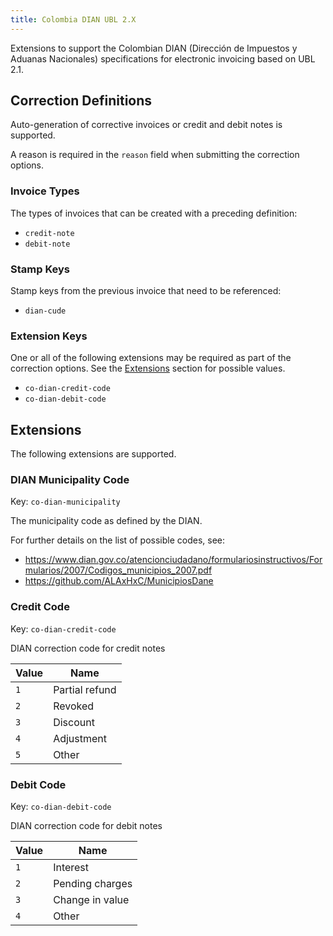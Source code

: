 ```yaml
---
title: Colombia DIAN UBL 2.X
---
```

Extensions to support the Colombian DIAN (Dirección de Impuestos y Aduanas Nacionales)
specifications for electronic invoicing based on UBL 2.1.

## Correction Definitions

Auto-generation of corrective invoices or credit and debit notes is
supported.

A reason is required in the <code>reason</code> field
when submitting the correction options.

### Invoice Types

The types of invoices that can be created with a preceding definition:
- <code>credit-note</code>
- <code>debit-note</code>

### Stamp Keys

Stamp keys from the previous invoice that need to be referenced:
- <code>dian-cude</code>

### Extension Keys

One or all of the following extensions may be required as part of the correction
options. See the [Extensions](#extensions) section for possible values.
- <code>co-dian-credit-code</code>
- <code>co-dian-debit-code</code>

## Extensions

The following extensions are supported.

### DIAN Municipality Code

Key: <code>co-dian-municipality</code>	

The municipality code as defined by the DIAN.

For further details on the list of possible codes, see:

 * https://www.dian.gov.co/atencionciudadano/formulariosinstructivos/Formularios/2007/Codigos_municipios_2007.pdf
 * https://github.com/ALAxHxC/MunicipiosDane

### Credit Code

Key: <code>co-dian-credit-code</code>	

DIAN correction code for credit notes

| Value | Name |
| ---- | ---- |
| <code>1</code> | Partial refund |
| <code>2</code> | Revoked |
| <code>3</code> | Discount |
| <code>4</code> | Adjustment |
| <code>5</code> | Other |

### Debit Code

Key: <code>co-dian-debit-code</code>	

DIAN correction code for debit notes

| Value | Name |
| ---- | ---- |
| <code>1</code> | Interest |
| <code>2</code> | Pending charges |
| <code>3</code> | Change in value |
| <code>4</code> | Other |
